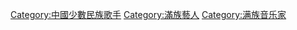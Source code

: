 [[Category:中國少數民族歌手|Category:中國少數民族歌手]]
[[Category:滿族藝人|Category:滿族藝人]]
[[Category:满族音乐家|Category:满族音乐家]]